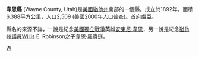 {{Otheruses|韋恩縣|subject=美國猶他州的一個縣|other=同名的縣}}
<!--[[File:Map_of_Utah_highlighting_Wayne_County.png|right]]-->
{{Infobox U.S. County
| county = 韋恩縣
| state = 猶他州
| en county = Wayne County
| en state = Utah
| seal  
| seallink  
| map size = 150
| founded = 1892年
| seat wl = 盧亞
| largest city wl = 盧亞
| area mi = 2,466
| area km = 6,388
| area land mi = 2,460
| area land km = 6,372
| area water mi = 6
| area water km = 16
| area percentage = 0.25%
| census yr = 2000
| pop = 2,509
| density mi  
| density km  
| time zone  
| UTC offset  
| DST offset  
| footnotes  
| web = www.waynecnty.com
| named for
}}
'''韋恩縣''' (Wayne County, Utah)是[[美國|美國]][[猶他州|猶他州]]南部的一個縣。成立於1892年。面積6,388平方公里，人口2,509 ([[美國2000年人口普查|美國2000年人口普查]])。首府[[盧亞|盧亞]]。

縣名的來源不詳，一說是紀念[[美國獨立戰爭|美國獨立戰爭]]英雄[[安東尼·韋恩|安東尼·韋恩]]，另一說是紀念[[猶他州議會|猶他州議員]]Willis E. Robinson之子韋恩·羅賓遜。

{{Utah}}
{{Utah-stub}}

[[Category:猶他州行政區劃|W]]